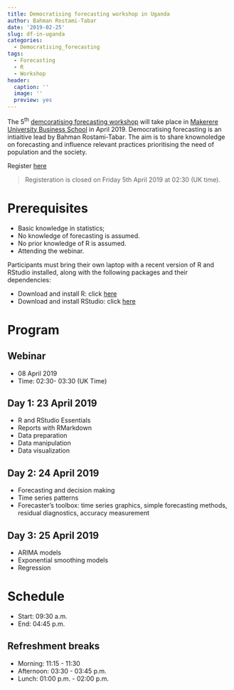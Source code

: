 ```yaml
---
title: Democratising forecasting workshop in Uganda
author: Bahman Rostami-Tabar
date: '2019-02-25'
slug: df-in-uganda
categories:
  - Democratising_forecasting
tags:
  - Forecasting
  - R
  - Workshop
header:
  caption: ''
  image: ''
  preview: yes
---
```


The 5^th^ [demcoratising forecasting workshop](https://www.bahmanrt.com/#democtarisingf)  will take place in [Makerere University Business School](https://mubs.ac.ug/) in April 2019.
Democratising forecasting is an intiaitive lead by Bahman Rostami-Tabar. The aim is to share knownoledge on forecasting and influence relevant practices prioritising the need of population and the society.

Register [here](https://www.eventbrite.co.uk/e/forecasting-using-r-tickets-57419969675)

>Registeration is closed on Friday 5th April 2019 at 02:30 (UK time).

# Prerequisites

- Basic knowledge in statistics;
- No knowledge of forecasting is assumed.
- No prior knowledge of R is assumed.
- Attending the webinar.

Participants must bring their own laptop with a recent version of R and RStudio installed, along with the following packages and their dependencies:

- Download and install R: click [here](https://cloud.r-project.org/)
- Download and install RStudio: click [here](https://www.rstudio.com/products/rstudio/download/#download)

# Program

## Webinar 
  - 08 April 2019
  - Time: 02:30- 03:30 (UK Time)

## Day 1: 23 April 2019

  - R and RStudio Essentials
  - Reports with RMarkdown
  - Data preparation
  - Data manipulation
  - Data visualization

## Day 2: 24 April 2019

  - Forecasting and decision making
  - Time series patterns
  - Forecaster's toolbox: time series graphics, simple forecasting methods, residual diagnostics, accuracy measurement
  
## Day 3: 25 April 2019

- ARIMA models
- Exponential smoothing models
- Regression

# Schedule

- Start: 09:30 a.m.
- End: 04:45 p.m.

## Refreshment breaks

- Morning: 11:15 - 11:30
- Afternoon: 03:30 - 03:45 p.m.
- Lunch: 01:00 p.m. - 02:00 p.m.


